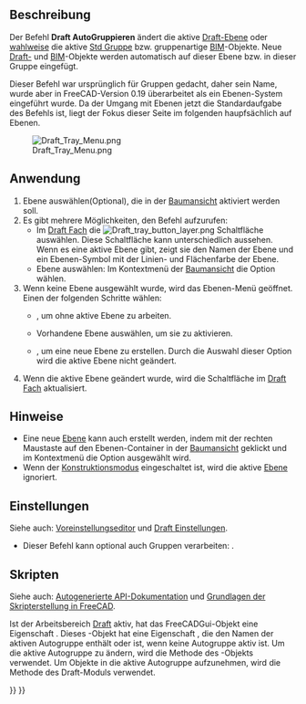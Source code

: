 <languages/>

{{Docnav/de
|[[Draft_ToggleConstructionMode/de|KonstruktionsmodusUmschalten]]
|[[Draft_Snap_Lock/de|EinrastenSperren]]
|[[Draft_Workbench/de|Draft]]
|IconL=Draft_ToggleConstructionMode.svg
|IconR=Draft_Snap_Lock.svg
|IconC=Workbench_Draft.svg
}}

{{GuiCommand/de
|Name=Draft AutoGroup
|Name/de=Draft AutoGruppieren
|Empty=1
|Workbenches=[[Draft_Workbench/de|Draft]], [[BIM_Workbench/de|BIM]]
|Version=0.17
|SeeAlso=[[Draft_Layer/de|Draft Layer]], [[Std_Group/de|Std Gruppe]]
}}

<span id="Description"></span>
==Beschreibung== 

Der Befehl '''Draft AutoGruppieren''' ändert die aktive [[Draft_Layer/de|Draft-Ebene]] oder [[#Einstellungen|wahlweise]] die aktive [[Std_Group/de|Std Gruppe]] bzw. gruppenartige [[BIM_Workbench/de|BIM]]-Objekte. Neue [[Draft_Workbench/de|Draft-]] und [[BIM_Workbench/de|BIM]]-Objekte werden automatisch auf dieser Ebene bzw. in dieser Gruppe eingefügt.

<div class="mw-translate-fuzzy">
Dieser Befehl war ursprünglich für Gruppen gedacht, daher sein Name, wurde aber in FreeCAD-Version 0.19 überarbeitet als ein Ebenen-System eingeführt wurde. Da der Umgang mit Ebenen jetzt die Standardaufgabe des Befehls ist, liegt der Fokus dieser Seite im folgenden haupfsächlich auf Ebenen.
</div>

[[Image:Draft_Tray_Menu.png]]
<div class="mw-translate-fuzzy">
{{Caption|Das Ebenen-Menü im Draft-Fach}}
</div>

<span id="Usage"></span>
==Anwendung==

<div class="mw-translate-fuzzy">
# Ebene auswählen(Optional), die in der [[Tree_view/de|Baumansicht]] aktiviert werden soll.
# Es gibt mehrere Möglichkeiten, den Befehl aufzurufen:
#* Im [[Draft_Tray/de|Draft Fach]] die [[Image:Draft_tray_button_layer.png]] Schaltfläche auswählen. Diese Schaltfläche kann unterschiedlich aussehen. Wenn es eine aktive Ebene gibt, zeigt sie den Namen der Ebene und ein Ebenen-Symbol mit der Linien- und Flächenfarbe der Ebene.
#* Ebene auswählen: Im Kontextmenü der [[Tree_view/de|Baumansicht]] die Option {{MenuCommand|[[Image:button_right.svg|16px]] Diese Ebene aktivieren}} wählen.
# Wenn keine Ebene ausgewählt wurde, wird das Ebenen-Menü geöffnet. Einen der folgenden Schritte wählen:
#* {{MenuCommand|Keine}}, um ohne aktive Ebene zu arbeiten.
#* Vorhandene Ebene auswählen, um sie zu aktivieren.
#* {{MenuCommand|Neue Ebene hinzufügen}}, um eine neue Ebene zu erstellen. Durch die Auswahl dieser Option wird die aktive Ebene nicht geändert.
# Wenn die aktive Ebene geändert wurde, wird die Schaltfläche im [[Draft_Tray|Draft Fach]] aktualisiert.
</div>

<span id="Notes"></span>
==Hinweise==

* Eine neue [[Draft_Layer/de|Ebene]] kann auch erstellt werden, indem mit der rechten Maustaste auf den Ebenen-Container in der [[Tree_view/de|Baumansicht]] geklickt und im Kontextmenü die Option {{MenuCommand|[[Image:Draft_NewLayer.svg|16px]] Neue Ebene hinzufügen}} ausgewählt wird.
* Wenn der [[Draft_ToggleConstructionMode/de|Konstruktionsmodus]] eingeschaltet ist, wird die aktive [[Draft_Layer/de|Ebene]] ignoriert.

<span id="Preferences"></span>
==Einstellungen==

Siehe auch: [[Preferences_Editor/de|Voreinstellungseditor]] und [[Draft_Preferences/de|Draft Einstellungen]].

* Dieser Befehl kann optional auch Gruppen verarbeiten: {{MenuCommand|Bearbeiten → Einstellungen... → Draft → Allgemein → Gruppen in Ebenenliste einbeziehen}}.

<span id="Scripting"></span>
==Skripten== 

Siehe auch: [https://freecad.github.io/SourceDoc/ Autogenerierte API-Dokumentation] und [[FreeCAD_Scripting_Basics/de|Grundlagen der Skripterstellung in FreeCAD]].

Ist der Arbeitsbereich [[Draft_Workbench/de|Draft]] aktiv, hat das FreeCADGui-Objekt eine Eigenschaft {{incode|draftToolBar}}. Dieses {{incode|draftToolBar}}-Objekt hat eine Eigenschaft {{incode|autogroup}}, die den Namen der aktiven Autogruppe enthält oder {{incode|None}} ist, wenn keine Autogruppe aktiv ist.
Um die aktive Autogruppe zu ändern, wird die Methode {{incode|setAutoGroup}} des {{incode|draftToolBar}}-Objekts verwendet. Um Objekte in die aktive Autogruppe aufzunehmen, wird die Methode {{incode|autogroup}} des Draft-Moduls verwendet.

{{Code|code=
# This code only works if the Draft Workbench is active!

import FreeCAD as App
import FreeCADGui as Gui
import Draft

doc = App.newDocument()

polygon1 = Draft.make_polygon(5, radius=1000)
polygon2 = Draft.make_polygon(3, radius=500)
polygon3 = Draft.make_polygon(6, radius=220)

layer = Draft.make_layer()
Gui.draftToolBar.setAutoGroup(layer.Name)

Draft.autogroup(polygon1)
Draft.autogroup(polygon2)
Draft.autogroup(polygon3)

doc.recompute()
}}


{{Docnav/de
|[[Draft_ToggleConstructionMode/de|KonstruktionsmodusUmschalten]]
|[[Draft_Snap_Lock/de|EinrastenSperren]]
|[[Draft_Workbench/de|Draft]]
|IconL=Draft_ToggleConstructionMode.svg
|IconR=Draft_Snap_Lock.svg
|IconC=Workbench_Draft.svg
}}

{{Draft Tools navi{{#translation:}}}}
{{Userdocnavi{{#translation:}}}}